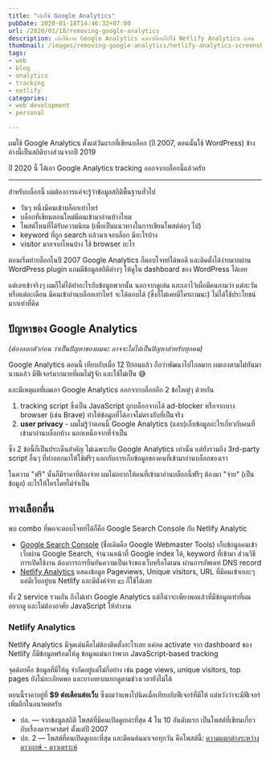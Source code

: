 ```yaml
---
title: "เลิกใช้ Google Analytics"
pubDate: 2020-01-18T14:46:32+07:00
url: /2020/01/18/removing-google-analytics
description: เลิกใช้งาน Google Analytics และเปลี่ยนไปใช้ Netlify Analytics แทน
thumbnail: /images/removing-google-analytics/netlify-analytics-screenshot.png
tags:
- web
- blog
- analytics
- tracking
- netlify
categories:
- web development
- personal

---
```


ผมใช้ Google Analytics ตั้งแต่วันแรกที่เขียนบล็อก (ปี 2007, ตอนนั้นใช้ WordPress)
ข้างล่างนี้เป็นสถิติบางส่วนจากปี 2019

<Picture
  src="/images/removing-google-analytics/audience-overview-2019.png"
  alt="Audience Overview ปี 2019"
  caption="Audience Overview จาก Google Analytics ปี 2019"
/>

<Picture
  src="/images/removing-google-analytics/pageviews-2019.png"
  alt="Pageviews ปี 2019"
  caption="Pageviews จาก Google Analytics ปี 2019"
/>

<Picture
  src="/images/removing-google-analytics/geo-2019.png"
  alt="ข้อมูล user แบ่งตามประเทศ ปี 2019"
  caption="ข้อมูล user แบ่งตามประเทศ ปี 2019 เพิ่งจะมี traffic จากต่างประเทศเข้ามาช่วงปลายปี ที่เริ่มเขียนบล็อกเป็นภาษาอังกฤษ"
/>

ปี 2020 นี้ ได้เอา Google Analytics tracking ออกจากบล็อกนี้แล้วครับ

---

สำหรับบล็อกนี้ ผมต้องการแค่จะรู้ว่าข้อมูลสถิติพื้นฐานทั่วไป

- วันๆ หนึ่งมีคนเข้าบล็อกเท่าไหร่
- บล็อกที่เขียนตอนใหม่มีคนเข้ามาอ่านบ้างไหม
- โพสต์ไหนที่ได้รับความนิยม (เพื่อเป็นแนวทางในการเขียนโพสต์ต่อๆ ไป)
- keyword ที่ถูก search แล้วมาเจอบล็อก มีอะไรบ้าง
- visitor มากจากไหนบ้าง ใช้ browser อะไร

ตอนเริ่มทำบล็อกในปี 2007 Google Analytics ก็ตอบโจทย์ได้พอดี และติดตั้งได้ง่ายมากผ่าน WordPress plugin
แถมมีข้อมูลสถิติต่างๆ ให้ดูใน dashboard ของ WordPress ได้เลย

แต่เอาเข้าจริงๆ ผมก็ไม่ได้ทำอะไรกับข้อมูลพวกนั้น นอกจากดูเล่น
และเอาไว้เผื่อมีคนถามว่า แต่ละวัน หรือแต่ละเดือน มีคนเข้าอ่านบล็อกเท่าไหร่
จะได้ตอบได้ (ซึ่งก็ไม่เคยมีใครถามนะ) ไม่ได้ใช้ประโยชน์มากเท่าที่คิด

## ปัญหาของ Google Analytics

_(ต้องออกตัวก่อน ว่าเป็นปัญหาของผมนะ อาจจะไม่ได้เป็นปัญหาสำหรับทุกคน)_

Google Analytics ตอนนี้ เทียบกับเมื่อ 12 ปีก่อนแล้ว ถือว่าพัฒนาไปไกลมาก
ผมเองตามไม่ทันมานานแล้ว มีฟีเจอร์มากมายที่ผมไม่รู้จัก และใช้ไม่เป็น 😅

และมีเหตุผลที่ผมเอา Google Analytics ออกจากบล็อกอีก 2 ข้อใหญ่ๆ ด้วยกัน

1. tracking script ซึ่งเป็น JavaScript ถูกบล็อกจากได้ ad-blocker หรือจากบาง browser (เช่น Brave) ทำให้ข้อมูลที่ได้อาจไม่ตรงกับที่เป็นจริง
2. **user privacy** - ผมไม่รู้ว่าตอนนี้ Google Analytics (แอบ)เก็บข้อมูลอะไรเกี่ยวกับคนที่เข้ามาอ่านบล็อกบ้าง นอกเหนือจากที่จำเป็น

ซึ่ง 2 ข้อนี้ก็เป็นประเด็นสำคัญ ไม่เฉพาะกับ Google Analytics เท่านั้น
แต่ยังรวมถึง 3rd-party script อื่นๆ ที่ทำออกมาให้ใช้ฟรีๆ
แลกกับการเก็บข้อมูลของคนที่เข้ามาอ่านบล็อกของเรา

ในความ "ฟรี" นั้นก็มีราคาที่ต้องจ่าย ผมไม่อยากให้คนที่เข้ามาอ่านบล็อกนี้ฟรีๆ ต้องมา "จ่าย" (เป็นข้อมูล) อะไรให้ใครโดยไม่จำเป็น

## ทางเลือกอื่น

พบ combo ที่พอจะตอบโจทย์ได้ก็คือ Google Search Console กับ Netlify Analytic

- [Google Search Console](https://search.google.com/search-console/about) (ชื่อเดิมคือ Google Webmaster Tools) เก็บข้อมูลคนเข้าเว็บผ่าน Google Search, จำนวนหน้าที่ Google index ได้, keyword ที่เข้ามา ส่วนวิธีการเปิดใช้งาน ต้องการการยืนยันความเป็นเจ้าของเว็บหรือโดเมน ผ่านการอัพเดท DNS record
- [Netlify Analytics](https://www.netlify.com/products/analytics/) แสดงข้อมูล Pageviews, Unique visitors, URL ที่มีคนเข้าเยอะๆ แค่มีเว็บอยู่บน Netlify และมีตังค์จ่าย 💵 ก็ใช้ได้เลย

ทั้ง 2 service รวมกัน ถึงไม่เท่า Google Analytics แต่ก็น่าจะเพียงพอแล้วที่มีข้อมูลเท่าที่ผมอยากดู
และไม่ต้องอาศัย JavaScript ให้ทำงาน

<Picture
  src="/images/removing-google-analytics/search-console.png"
  alt="google search console screenshot"
  caption="ตัวอย่างข้อมูล search keyword ที่ได้จาก Google Search Console"
/>

### Netlify Analytics

Netlify Analytics มีจุดเด่นคือไม่ต้องติดตั้งอะไรเลย
แค่กด activate จาก dashboard ของ Netlify ก็มีข้อมูลพร้อมให้ดู ข้อมูลแม่นกว่าพวก JavaScript-based tracking

<WarningMessage>
จุดด้อยคือ ข้อมูลที่มีให้ดู จำกัดอยู่แค่ไม่กี่อย่าง เช่น page views, unique visitors, top pages
ยังไม่ละเอียดพอ และบางอยากแยกดูตามช่วงเวลายังไม่ได้
</WarningMessage>

ตอนนี้ราคาอยู่ที่ <strong>$9 ต่อเดือนต่อเว็บ</strong>
ซึ่งผมว่าแพงไปนิดเมื่อเทียบกับฟีเจอร์ที่มีให้ แต่หวังว่าจะมีฟีเจอร์เพิ่มอีกในอนาคตครับ

<Picture
  src="/images/removing-google-analytics/netlify-analytics-screenshot.png"
  alt="netlify analytics screenshot"
  caption="Screenshot ของ Netlify Analytics"
/>

- ปล. &mdash; จากข้อมูลสถิติ โพสต์ที่มีคนเปิดดูเยอะที่สุด 4 ใน 10 อันดับแรก เป็นโพสต์ที่เขียนเกี่ยวกับเรื่องดาราศาสตร์ ตั้งแต่ปี 2007
- ปล. 2 &mdash; โพสต์ที่คนเปิดดูเยอะที่สุด และมีคนค้นมาเจอทุกวัน คือโพสต์นี้:
[ความแตกต่างระหว่างดาวฤกษ์ - ดาวเคราะห์](https://armno.in.th/2007/11/03/stars-and-planets-differences/)
